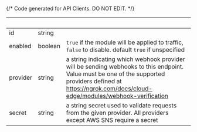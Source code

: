 {/* Code generated for API Clients. DO NOT EDIT. */}

| &nbsp;   | &nbsp;  | &nbsp;                                                                                                                                                                                                       |
| -------- | ------- | ------------------------------------------------------------------------------------------------------------------------------------------------------------------------------------------------------------ |
| id       | string  |                                                                                                                                                                                                              |
| enabled  | boolean | `true` if the module will be applied to traffic, `false` to disable. default `true` if unspecified                                                                                                           |
| provider | string  | a string indicating which webhook provider will be sending webhooks to this endpoint. Value must be one of the supported providers defined at https://ngrok.com/docs/cloud-edge/modules/webhook-verification |
| secret   | string  | a string secret used to validate requests from the given provider. All providers except AWS SNS require a secret                                                                                             |

